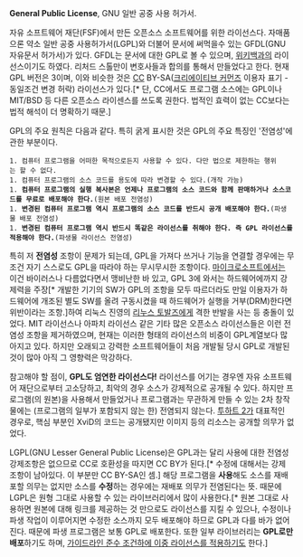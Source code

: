 '''General Public License''', GNU 일반 공중 사용 허가서.

자유 소프트웨어 재단(FSF)에서 만든 오픈소스 소프트웨어를 위한 라이선스다. 자매품으론 약소 일반 공중 사용허가서(LGPL)와 더불어 문서에 써먹을수 있는 GFDL(GNU 자유문서 허가서)가 있다. GFDL는 문서에 대한 GPL로 볼 수 있으며, [[위키백과]]의 라이선스이기도 하였다. 리처드 스톨만이 변호사들과 합의를 통해서 만들었다고 한다. 현재 GPL 버전은 3이며, 이와 비슷한 것은 [[CC]] BY-SA([[크리에이티브 커먼즈]] 이용자 표기 - 동일조건 변경 허락) 라이선스가 있다.[* 단, CC에서도 프로그램 소스에는 GPL이나 MIT/BSD 등 다른 오픈소스 라이센스를 쓰도록 권한다. 법적인 효력이 없는 CC보다는 법적 해석이 더 명확하기 때문.]

GPL의 주요 원칙은 다음과 같다. 특히 굵게 표시한 것은 GPL의 주요 특징인 '전염성'에 관한 부분이다.

 1. 컴퓨터 프로그램을 어떠한 목적으로든지 사용할 수 있다. 다만 법으로 제한하는 행위는 할 수 없다.
 1. 컴퓨터 프로그램의 소스 코드를 용도에 따라 변경할 수 있다.(개작 가능)
 1. '''컴퓨터 프로그램의 실행 복사본은 언제나 프로그램의 소스 코드와 함께 판매하거나 소스코드를 무료로 배포해야 한다.'''(원본 배포 전염성)
 1. '''변경된 컴퓨터 프로그램 역시 프로그램의 소스 코드를 반드시 공개 배포해야 한다.'''(파생물 배포 전염성)
 1. '''변경된 컴퓨터 프로그램 역시 반드시 똑같은 라이선스를 취해야 한다. 즉 GPL 라이선스를 적용해야 한다.'''(파생물 라이선스 전염성)

특히 저 '''전염성''' 조항이 문제가 되는데, GPL을 가져다 쓰거나 기능을 연결할 경우에는 무조건 자기 스스로도 GPL을 따라야 하는 무시무시한 조항이다. [[마이크로소프트]]에서는 이건 바이러스나 다름없다면서 맹비난한 바 있고, GPL 3에 와서는 하드웨어에까지 강제력을 주장[* 개발한 기기의 SW가 GPL의 조항을 모두 따르더라도 만일 이용자가 하드웨어에 개조된 별도 SW를 올려 구동시켰을 때 하드웨어가 실행을 거부(DRM)한다면 위반이라는 조항.]하여 리눅스 진영의 [[리누스 토발즈]]에게 격한 반발을 사는 등 충돌이 있었다. MIT 라이선스나 아파치 라이선스 같은 기타 많은 오픈소스 라이선스들은 이런 전염성 조항을 제거하였으며, 현재는 이러한 형태의 라이선스의 비중이 GPL계열보다 많아지고 있다. 하지만 오래되고 강력한 소프트웨어들이 처음 개발될 당시 GPL로 개발된 것이 많아 아직 그 영향력은 막강하다.

참고해야 할 점이, '''GPL도 엄연한 라이선스다!''' 라이선스를 어기는 경우엔 자유 소프트웨어 재단으로부터 고소당하고, 최악의 경우 소스가 강제적으로 공개될 수 있다. 하지만 프로그램(의 원본)을 사용해서 만들었거나 프로그램과는 무관하게 만들 수 있는 2차 창작물에는 (프로그램의 일부가 포함되지 않는 한) 전염되지 않는다. [[투하트 2]]가 대표적인 경우로, 핵심 부분인 XviD의 코드는 공개됐지만 이미지 등의 리소스는 공개할 의무가 없었다.

LGPL(GNU Lesser General Public License)은 GPL과는 달리 사용에 대한 전염성 강제조항은 없으므로 CC로 호환성을 따지면 CC BY가 된다.[* 수정에 대해서는 강제 조항이 남아있다. 이 부분만 CC BY-SA인 셈.] 해당 프로그램을 '''사용'''해도 소스를 재배포할 의무는 없지만 소스를 '''수정'''하는 경우에는 재배포 의무가 전염된다는 뜻. 때문에 LGPL은 원형 그대로 사용할 수 있는 라이브러리에서 많이 사용한다.[* 원본 그대로 사용하면 원본에 대해 링크를 제공하는 것 만으로도 라이선스를 지킬 수 있으나, 수정이나 파생 작업이 이루어지면 수정한 소스까지 모두 배포해야 하므로 GPL과 다를 바가 없어진다. 때문에 파생 프로그램은 보통 GPL로 배포한다. 또한 일부 라이브러리는 '''GPL로만 배포'''하기도 하며, [[FFmpeg|가이드라인 준수 조건하에 이중 라이선스를 적용]]하기도 한다.]
